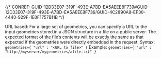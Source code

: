 

{/* CONREF: GUID-12D33E07-319F-493E-A7BD-EA5AEEE8F739#GUID-12D33E07-319F-493E-A7BD-EA5AEEE8F739/GUID-4C2890A8-EF30-4440-929F-1E0F1757B11B  */}

URL based:  For a large set of geometries, you can specify a URL to the input geometries stored in a JSON structure in a file on a public server. The expected format of the file’s contents will be exactly the same as that expected if the geometries were directly embedded in the request. Syntax: `geometries={ "url" : "<URL to file>" }`  Example: `geometries={ "url" : "http://myserver/mygeometries/afile.txt" }` 

